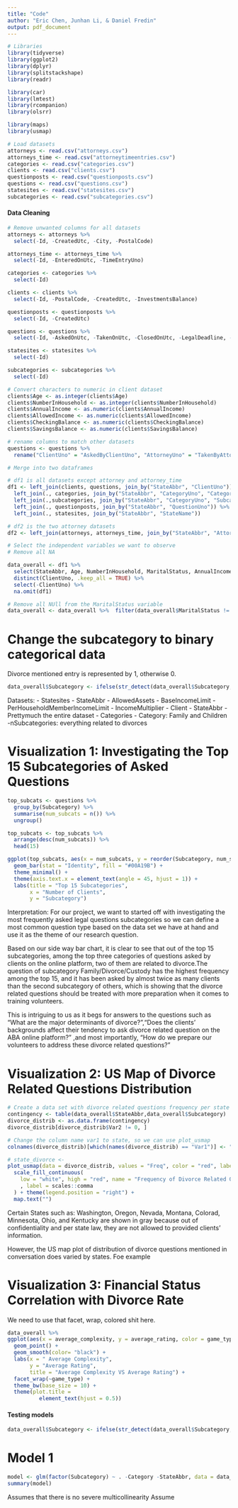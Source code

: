 ```yaml
---
title: "Code"
author: "Eric Chen, Junhan Li, & Daniel Fredin"
output: pdf_document
---
```


```r
# Libraries
library(tidyverse)
library(ggplot2)
library(dplyr)
library(splitstackshape)
library(readr)

library(car)
library(lmtest)
library(rcompanion)
library(olsrr)

library(maps)
library(usmap)
```

```r
# Load datasets
attorneys <- read.csv("attorneys.csv")
attorneys_time <- read.csv("attorneytimeentries.csv")
categories <- read.csv("categories.csv")
clients <- read.csv("clients.csv")
questionposts <- read.csv("questionposts.csv")
questions <- read.csv("questions.csv")
statesites <- read.csv("statesites.csv")
subcategories <- read.csv("subcategories.csv")
```

#### Data Cleaning

```r
# Remove unwanted columns for all datasets
attorneys <- attorneys %>%
  select(-Id, -CreatedUtc, -City, -PostalCode)

attorneys_time <- attorneys_time %>%
  select(-Id, -EnteredOnUtc, -TimeEntryUno)

categories <- categories %>%
  select(-Id)

clients <- clients %>%
  select(-Id, -PostalCode, -CreatedUtc, -InvestmentsBalance)

questionposts <- questionposts %>%
  select(-Id, -CreatedUtc)

questions <- questions %>%
  select(-Id, -AskedOnUtc, -TakenOnUtc, -ClosedOnUtc, -LegalDeadline, -ClosedByAttorneyUno)

statesites <- statesites %>%
  select(-Id)

subcategories <- subcategories %>%
  select(-Id)
```

```r
# Convert characters to numeric in client dataset
clients$Age <- as.integer(clients$Age)
clients$NumberInHousehold <- as.integer(clients$NumberInHousehold)
clients$AnnualIncome <- as.numeric(clients$AnnualIncome)
clients$AllowedIncome <- as.numeric(clients$AllowedIncome)
clients$CheckingBalance <- as.numeric(clients$CheckingBalance)
clients$SavingsBalance <- as.numeric(clients$SavingsBalance)
```

```r
# rename columns to match other datasets
questions <- questions %>%
  rename("ClientUno" = "AskedByClientUno", "AttorneyUno" = "TakenByAttorneyUno")
```

```r
# Merge into two dataframes

# df1 is all datasets except attorney and attorney_time
df1 <- left_join(clients, questions, join_by("StateAbbr", "ClientUno")) %>% 
  left_join(., categories, join_by("StateAbbr", "CategoryUno", "Category")) %>%
  left_join(.,subcategories, join_by("StateAbbr", "CategoryUno", "Subcategory", "SubcategoryUno")) %>%
  left_join(., questionposts, join_by("StateAbbr", "QuestionUno")) %>%
  left_join(., statesites, join_by("StateAbbr", "StateName"))

# df2 is the two attorney datasets
df2 <- left_join(attorneys, attorneys_time, join_by("StateAbbr", "AttorneyUno")) 
```

```r
# Select the independent variables we want to observe
# Remove all NA

data_overall <- df1 %>%
  select(StateAbbr, Age, NumberInHousehold, MaritalStatus, AnnualIncome, SavingsBalance, CheckingBalance, AllowedIncome, Category, Subcategory, ClientUno) %>%
  distinct(ClientUno, .keep_all = TRUE) %>%
  select(-ClientUno) %>%
  na.omit(df1)

# Remove all NUll from the MaritalStatus variable 
data_overall <- data_overall %>%  filter(data_overall$MaritalStatus != "NULL")
```

# Change the subcategory to binary categorical data 
Divorce mentioned entry is represented by 1, otherwise 0. 
```r
data_overall$Subcategory <- ifelse(str_detect(data_overall$Subcategory, "Divorce"), 1, 0)
```


Datasets: 
  - Statesites
    - StateAbbr
    - AllowedAssets
    - BaseIncomeLimit
    - PerHouseholdMemberIncomeLimit
    - IncomeMultiplier 
  - Client
    - StateAbbr
    - Prettymuch the entire dataset 
  - Categories
    - Category: Family and Children 
   -nSubcategories: everything related to divorces
   
   
   
   
# Visualization 1: Investigating the Top 15 Subcategories of Asked Questions
```r
top_subcats <- questions %>%
  group_by(Subcategory) %>%
  summarise(num_subcats = n()) %>%
  ungroup()

top_subcats <- top_subcats %>%
  arrange(desc(num_subcats)) %>%
  head(15)

ggplot(top_subcats, aes(x = num_subcats, y = reorder(Subcategory, num_subcats))) +
  geom_bar(stat = "Identity", fill = "#00A19B") +
  theme_minimal() +
  theme(axis.text.x = element_text(angle = 45, hjust = 1)) +
  labs(title = "Top 15 Subcategories",
       x = "Number of Clients",
       y = "Subcategory")

```
Interpretation:
  For our project, we want to started off with investigating the most frequently 
asked legal questions subcategories so we can define a most common question type
based on the data set we have at hand and use it as the theme of our research 
question. 

  Based on our side way bar chart, it is clear to see that out of the top 15 
subcategories, among the top three categories of questions asked by clients on 
the online platform, two of them are related to divorce.The question of subcategory 
Family/Divorce/Custody has the highest frequency among the top 15, and it has been
asked by almost twice as many clients than the second subcategory of others, which
is showing that the divorce related questions should be treated with more 
preparation when it comes to training volunteers.  

  This is intriguing to us as it begs for answers to the questions such as 
"What are the major determinants of divorce?","Does the clients' backgrounds
affect their tendency to ask divorce related question on the ABA online platform?"
,and most importantly, "How do we prepare our volunteers to address these divorce
related questions?"
  

# Visualization 2: US Map of Divorce Related Questions Distribution
```r
# Create a data set with divorce related questions frequency per state
contingency <- table(data_overall$StateAbbr,data_overall$Subcategory)
divorce_distrib <- as.data.frame(contingency)
divorce_distrib[divorce_distrib$Var2 != 0, ]  

# Change the column name var1 to state, so we can use plot_usmap
colnames(divorce_distrib)[which(names(divorce_distrib) == "Var1")] <- "state"

# state_divorce <- 
plot_usmap(data = divorce_distrib, values = "Freq", color = "red", labels = TRUE) + 
  scale_fill_continuous(
    low = "white", high = "red", name = "Frequency of Divorce Related Questions"
    , label = scales::comma
  ) + theme(legend.position = "right") +
  map.text("")

```
Certain States such as: Washington, Oregon, Nevada, Montana, Colorad, Minnesota,
Ohio, and Kentucky are shown in gray because out of confidentiality and per
state law, they are not allowed to provided clients' information. 

However, the US map plot of distribution of divorce questions mentioned in 
conversation does varied by states. Foe example



  
# Visualization 3: Financial Status Correlation with Divorce Rate
We need to use that facet, wrap, colored shit here. 
```r
data_overall %>%
ggplot(aes(x = average_complexity, y = average_rating, color = game_type)) +
  geom_point() +
  geom_smooth(color= "black") +
  labs(x = " Average Complexity",
       y = "Average Rating",
       title = "Average Complexity VS Average Rating") +
  facet_wrap(~game_type) +
  theme_bw(base_size = 10) +
  theme(plot.title =
          element_text(hjust = 0.5))
```



#### Testing models

```r
data_overall$Subcategory <- ifelse(str_detect(data_overall$Subcategory, "Divorce"), 1, 0)
```

# Model 1
```r

model <- glm(factor(Subcategory) ~ . -Category -StateAbbr, data = data_overall, family = 'binomial')
summary(model)
```
Assumes that there is no severe multicollinearity
Assume 


